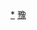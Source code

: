 <div style="position: relative" class="center">
{{Image label begin|image=Administrative Division Zhengzhou.png|width={{{1|774}}}|link=}} 
{{Image label|x=1380|y=470|scale={{{1|774}}}/2580|text=[[中原区 (郑州市)|<span style="color: black;">'''中原区'''</span>]]}}
{{Image label|x=1450|y=680|scale={{{1|774}}}/2580|text=[[二七区|<span style="color: black;">'''二七区'''</span>]]}}
{{Image label|x=1720|y=630|scale={{{1|774}}}/2580|text=[[管城回族区|<span style="color: black;">'''管城<br />回族区'''</span>]]}}
{{Image label|x=1710|y=410|scale={{{1|774}}}/2580|text=[[金水区|<span style="color: black;">'''金水区'''</span>]]}}
{{Image label|x=950|y=420|scale={{{1|774}}}/2580|text={{vtext|[[上街区|<span style="color: black; ">'''上街区'''</span>]]}}}}
{{Image label|x=1520|y=250|scale={{{1|774}}}/2580|text=[[惠济区|<span style="color: black;">'''惠济区'''</span>]]}}
{{Image label|x=2150|y=620|scale={{{1|774}}}/2580|text=[[中牟县|<span style="color: black;">'''中牟县'''</span>]]}}
{{Image label|x=510|y=630|scale={{{1|774}}}/2580|text=[[巩义市|<span style="color: black;">'''巩义市'''</span>]]}}
{{Image label|x=1070|y=460|scale={{{1|774}}}/2580|text=[[荥阳市|<span style="color: black;">'''荥阳市'''</span>]]}}
{{Image label|x=1200|y=1050|scale={{{1|774}}}/2580|text=[[新密市|<span style="color: black;">'''新密市'''</span>]]}}
{{Image label|x=1750|y=1120|scale={{{1|774}}}/2580|text=[[新郑市|<span style="color: black;">'''新郑市'''</span>]]}}
{{Image label|x=490|y=1240|scale={{{1|774}}}/2580|text=[[登封市|<span style="color: black;">'''登封市'''</span>]]}}
</div>
<noinclude>
[[Category:郑州行政区划|*]]
[[Category:中华人民共和国地级行政区划图|豫]]
</noinclude>
